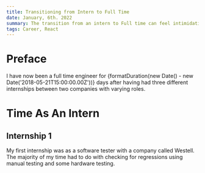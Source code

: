 ```yaml
---
title: Transitioning from Intern to Full Time
date: January, 6th. 2022
summary: The transition from an intern to Full time can feel intimidating but its part of career progression and should be exciting. This can be a fundamental part of growing into a software engineer.
tags: Career, React
---
```



# Preface
I have now been a full time engineer for {formatDuration(new Date() - new Date('2018-05-21T15:00:00.00Z'))} days after having had three different internships between two companies with varying roles.


# Time As An Intern

## Internship 1
My first internship was as a software tester with a company called Westell. The majority of my time had to do with checking for regressions using manual testing and some hardware testing. 